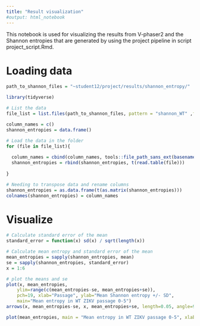 ```yaml
---
title: "Result visualization"
#output: html_notebook
---
```

This notebook is used for visualizing the results from V-phaser2 and the Shannon entropies that are generated by using the project pipeline in script project_script.Rmd. 

# Loading data
```r
path_to_shannon_files = "~student12/project/results/shannon_entropy/"

library(tidyverse)

# List the data
file_list = list.files(path_to_shannon_files, pattern = "shannon_WT" ,full.names = TRUE)

column_names = c()
shannon_entropies = data.frame()

# Load the data in the folder
for (file in file_list){
  
  column_names = cbind(column_names, tools::file_path_sans_ext(basename(file)))
  shannon_entropies = rbind(shannon_entropies, t(read.table(file)))
  
}

# Needing to transpose data and rename columns
shannon_entropies = as.data.frame(t(as.matrix(shannon_entropies)))
colnames(shannon_entropies) = column_names

```

# Visualize

```r
# Calculate standard error of the mean
standard_error = function(x) sd(x) / sqrt(length(x))

# Calculate mean entropy and standard error of the mean
mean_entropies = sapply(shannon_entropies, mean)
se = sapply(shannon_entropies, standard_error)
x = 1:6

# plot the means and se
plot(x, mean_entropies,
    ylim=range(c(mean_entropies-se, mean_entropies+se)),
    pch=19, xlab="Passage", ylab="Mean Shannon entropy +/- SD",
    main="Mean entropy in WT ZIKV passage 0-5")
arrows(x, mean_entropies-se, x, mean_entropies+se, length=0.05, angle=90, code=3)

```

```r
plot(mean_entropies, main = "Mean entropy in WT ZIKV passage 0-5", xlab = "passage", ylab = "mean Shannon entropy", type = "l")
```









